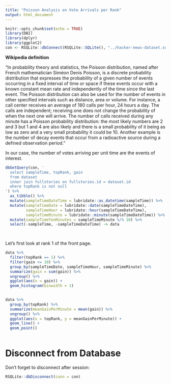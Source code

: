 ```yaml
---
title: "Poisson Analysis on Vote Arrivals per Rank"
output: html_document
---
```


```r
knitr::opts_chunk$set(echo = TRUE)
library(DBI)
library(dplyr)
library(ggplot2)
con <- RSQLite::dbConnect(RSQLite::SQLite(), "../hacker-news-dataset.sqlite")
```




**Wikipedia definition**

"In probability theory and statistics, the Poisson distribution, named after French mathematician Siméon Denis Poisson, is a discrete probability distribution that expresses the probability of a given number of events occurring in a fixed interval of time or space if these events occur with a known constant mean rate and independently of the time since the last event. The Poisson distribution can also be used for the number of events in other specified intervals such as distance, area or volume. For instance, a call center receives an average of 180 calls per hour, 24 hours a day. The calls are independent; receiving one does not change the probability of when the next one will arrive. The number of calls received during any minute has a Poisson probability distribution: the most likely numbers are 2 and 3 but 1 and 4 are also likely and there is a small probability of it being as low as zero and a very small probability it could be 10. Another example is the number of decay events that occur from a radioactive source during a defined observation period."

In our case, the number of votes arriving per unit time are the events of interest.




```r

dbGetQuery(con, '
  select sampleTime, topRank, gain 
  from dataset
  inner join fullstories on fullstories.id = dataset.id
  where topRank is not null
') %>% 
  as_tibble() %>%
  mutate(sampleTimeDateTime = lubridate::as_datetime(sampleTime)) %>% 
  mutate(sampleTimeDate = lubridate::date(sampleTimeDateTime),
         sampleTimeHour = lubridate::hour(sampleTimeDateTime),
         sampleTimeMinute = lubridate::minute(sampleTimeDateTime)) %>% 
  mutate(sampleTimeTenMinutes = sampleTimeMinute %/% 10) %>% 
  select(-sampleTime, -sampleTimeDateTime) -> data

  

```

Let's first look at rank 1 of the front page.

```r

data %>% 
  filter(topRank == 1) %>% 
  filter(gain <= 10) %>% 
  group_by(sampleTimeDate, sampleTimeHour, sampleTimeMinute) %>% 
  summarize(gain = sum(gain)) %>% 
  ungroup() %>% 
  ggplot(aes(x = gain)) +
  geom_histogram(binwidth = 1)
  

```


```r

data %>% 
  group_by(topRank) %>% 
  summarize(meanGainPerMinute = mean(gain)) %>% 
  ungroup() %>% 
  ggplot(aes(x = topRank, y = meanGainPerMinute)) +
  geom_line() + 
  geom_point()
  


```






# Disconnect from Database

Don't forget to disconnect after session:

```r
RSQLite::dbDisconnect(conn = con)
```

